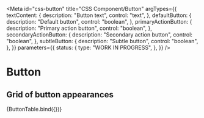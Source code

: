 <!-- @license CC0-1.0 -->


<Meta
  id="css-button"
  title="CSS Component/Button"
  argTypes={{
    textContent: {
      description: "Button text",
      control: "text",
    },
    defaultButton: {
      description: "Default button",
      control: "boolean",
    },
    primaryActionButton: {
      description: "Primary action button",
      control: "boolean",
    },
    secondaryActionButton: {
      description: "Secondary action button",
      control: "boolean",
    },
    subtleButton: {
      description: "Subtle button",
      control: "boolean",
    },
  }}
  parameters={{
    status: {
      type: "WORK IN PROGRESS",
    },
  }}
/>

# Button

## Grid of button appearances

<Canvas>
  <Story
    name="Appearance grid"
    args={{
      ...defaultArgs,
      defaultButton: true,
      primaryActionButton: true,
      secondaryActionButton: true,
      subtleButton: false,
      textContent: "Label",
    }}
  >
    {ButtonTable.bind({})}
  </Story>
</Canvas>

<ArgsTable story="Appearance grid" />
